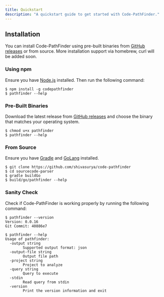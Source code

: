 ```yaml
---
title: Quickstart
description: "A quickstart guide to get started with Code-PathFinder."
---
```



<PostHogLayout>
</PostHogLayout>

## Installation

You can install Code-PathFinder using pre-built binaries from [GitHub releases](https://github.com/shivasurya/code-pathfinder/releases) or from source.
More installation support via homebrew, curl will be added soon.

### Using npm

Ensure you have [Node.js](https://nodejs.org/en/download/) installed. Then run the following command:

```shell
$ npm install -g codepathfinder
$ pathfinder --help
```

### Pre-Built Binaries

Download the latest release from [GitHub releases](https://github.com/shivasurya/code-pathfinder/releases) and choose 
the binary that matches your operating system.

```shell
$ chmod u+x pathfinder
$ pathfinder --help
```

### From Source

Ensure you have [Gradle](https://gradle.org/) and [GoLang](https://go.dev/doc/install) installed.

```shell
$ git clone https://github.com/shivasurya/code-pathfinder
$ cd sourcecode-parser
$ gradle buildGo
$ build/go/pathfinder --help
```

### Sanity Check

Check if Code-PathFinder is working properly by running the following command:

```shell
$ pathfinder --version
Version: 0.0.16
Git Commit: 40886e7
```

```shell
$ pathfinder --help
Usage of pathfinder:
  -output string
        Supported output format: json
  -output-file string
        Output file path
  -project string
        Project to analyze
  -query string
        Query to execute
  -stdin
        Read query from stdin
  -version
        Print the version information and exit
```
